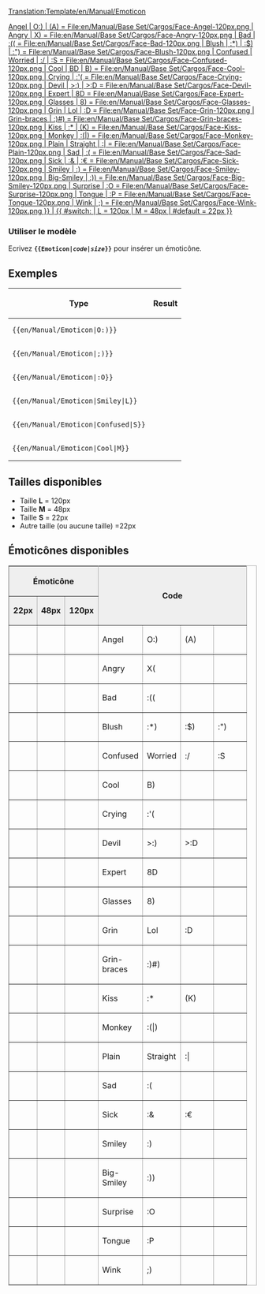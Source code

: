 <noinclude>[[Translation:Template/en/Manual/Emoticon]]</noinclude><noinclude>

</noinclude>
<includeonly>[[ {{#switch: {{{1}}}
| Angel
| O:)
| (A) = File:en/Manual/Base Set/Cargos/Face-Angel-120px.png
| Angry
| X) = File:en/Manual/Base Set/Cargos/Face-Angry-120px.png
| Bad
| :(( = File:en/Manual/Base Set/Cargos/Face-Bad-120px.png
| Blush
| :*)
| :$)
| :") = File:en/Manual/Base Set/Cargos/Face-Blush-120px.png
| Confused
| Worried
| :/
| :S  = File:en/Manual/Base Set/Cargos/Face-Confused-120px.png
| Cool
| BD
| B) = File:en/Manual/Base Set/Cargos/Face-Cool-120px.png
| Crying
| :'( = File:en/Manual/Base Set/Cargos/Face-Crying-120px.png
| Devil
| >:)
| >:D = File:en/Manual/Base Set/Cargos/Face-Devil-120px.png
| Expert
| 8D = File:en/Manual/Base Set/Cargos/Face-Expert-120px.png
| Glasses
| 8) = File:en/Manual/Base Set/Cargos/Face-Glasses-120px.png
| Grin
| Lol
| :D = File:en/Manual/Base Set/Face-Grin-120px.png
| Grin-braces
| :)#) = File:en/Manual/Base Set/Cargos/Face-Grin-braces-120px.png
| Kiss
| :*
| (K) = File:en/Manual/Base Set/Cargos/Face-Kiss-120px.png
| Monkey
| :(|) = File:en/Manual/Base Set/Cargos/Face-Monkey-120px.png
| Plain
| Straight
| :| = File:en/Manual/Base Set/Cargos/Face-Plain-120px.png
| Sad
| :( = File:en/Manual/Base Set/Cargos/Face-Sad-120px.png
| Sick
| :&
| :€ = File:en/Manual/Base Set/Cargos/Face-Sick-120px.png
| Smiley
| :) = File:en/Manual/Base Set/Cargos/Face-Smiley-120px.png
| Big-Smiley
| :)) = File:en/Manual/Base Set/Cargos/Face-Big-Smiley-120px.png
| Surprise
| :O = File:en/Manual/Base Set/Cargos/Face-Surprise-120px.png
| Tongue
| :P = File:en/Manual/Base Set/Cargos/Face-Tongue-120px.png
| Wink
| ;) = File:en/Manual/Base Set/Cargos/Face-Wink-120px.png
}} | {{ #switch: {{{2}}}
| L = 120px
| M = 48px
| #default = 22px
}} ]]</includeonly><noinclude>
=== Utiliser le modèle ===
Ecrivez '''<code><nowiki>{{</nowiki>Emoticon|''code''|''size''<nowiki>}}</nowiki></code>''' pour insérer un émoticône.

==Exemples==
{|
!Type
!Result
|-
|<pre>{{en/Manual/Emoticon|O:)}}</pre>
|{{en/Manual/Emoticon|O:)}}
|-
|<pre>{{en/Manual/Emoticon|;)}}</pre>
|{{en/Manual/Emoticon|;)}}
|-
|<pre>{{en/Manual/Emoticon|:O}}</pre>
|{{en/Manual/Emoticon|:O}}
|-
|<pre>{{en/Manual/Emoticon|Smiley|L}}</pre>
|{{en/Manual/Emoticon|Smiley|L}}
|-
|<pre>{{en/Manual/Emoticon|Confused|S}}</pre>
|{{en/Manual/Emoticon|Confused|S}}
|-
|<pre>{{en/Manual/Emoticon|Cool|M}}</pre>
|{{en/Manual/Emoticon|Cool|M}}
|}

==Tailles disponibles==
*Taille '''L''' = 120px
*Taille '''M''' = 48px
*Taille '''S''' = 22px
*Autre taille (ou aucune taille) =22px

==Émoticônes disponibles==

<table border="2" width="300px" cellspacing="4" cellpadding="3" rules="all" style="margin:1em 1em 1em 0; border:solid 1px #AAAAAA;">
<tr style="background:#efefef;">
 <th width="100px" colspan=3>Émoticône</th>
 <th width="200px" rowspan=2 colspan=4>Code</th>
</tr><tr style="background:#efefef;">
 <td align=center>'''22px'''</td>
 <td align=center>'''48px'''</td>
 <td align=center>'''120px'''</td>
</tr><tr>
 <td>{{en/Manual/Emoticon|Angel}}</td>
 <td>{{en/Manual/Emoticon|Angel|M}}</td>
 <td>{{en/Manual/Emoticon|Angel|L}}</td>
 <td width="50px">Angel</td>
 <td width="50px">O:)</td>
 <td width="50px">(A)</td>
 <td width="50px"></td>
</tr><tr>
 <td>{{en/Manual/Emoticon|Angry}}</td>
 <td>{{en/Manual/Emoticon|Angry|M}}</td>
 <td>{{en/Manual/Emoticon|Angry|L}}</td>
 <td>Angry</td>
 <td>X(</td>
 <td></td>
 <td></td>
</tr><tr>
 <td>{{en/Manual/Emoticon|Bad}}</td>
 <td>{{en/Manual/Emoticon|Bad|M}}</td>
 <td>{{en/Manual/Emoticon|Bad|L}}</td>
 <td>Bad</td>
 <td>:((</td>
 <td></td>
 <td></td>
</tr><tr>
 <td>{{en/Manual/Emoticon|Blush}}</td>
 <td>{{en/Manual/Emoticon|Blush|M}}</td>
 <td>{{en/Manual/Emoticon|Blush|L}}</td>
 <td>Blush</td>
 <td>:*)</td>
 <td>:$)</td>
 <td>:")</td>
</tr><tr>
 <td>{{en/Manual/Emoticon|Confused}}</td>
 <td>{{en/Manual/Emoticon|Confused|M}}</td>
 <td>{{en/Manual/Emoticon|Confused|L}}</td>
 <td>Confused</td>
 <td>Worried</td>
 <td>:/</td>
 <td>:S</td>
</tr><tr>
 <td>{{en/Manual/Emoticon|Cool}}</td>
 <td>{{en/Manual/Emoticon|Cool|M}}</td>
 <td>{{en/Manual/Emoticon|Cool|L}}</td>
 <td>Cool</td>
 <td>B)</td>
 <td></td>
 <td></td>
</tr><tr>
 <td>{{en/Manual/Emoticon|Crying}}</td>
 <td>{{en/Manual/Emoticon|Crying|M}}</td>
 <td>{{en/Manual/Emoticon|Crying|L}}</td>
 <td>Crying</td>
 <td>:'(</td>
 <td></td>
 <td></td>
</tr><tr>
 <td>{{en/Manual/Emoticon|Devil}}</td>
 <td>{{en/Manual/Emoticon|Devil|M}}</td>
 <td>{{en/Manual/Emoticon|Devil|L}}</td>
 <td>Devil</td>
 <td>>:)</td>
 <td>>:D</td>
 <td></td>
</tr><tr>
 <td>{{en/Manual/Emoticon|Expert}}</td>
 <td>{{en/Manual/Emoticon|Expert|M}}</td>
 <td>{{en/Manual/Emoticon|Expert|L}}</td>
 <td>Expert</td>
 <td>8D</td>
 <td></td>
 <td></td>
</tr><tr>
 <td>{{en/Manual/Emoticon|Glasses}}</td>
 <td>{{en/Manual/Emoticon|Glasses|M}}</td>
 <td>{{en/Manual/Emoticon|Glasses|L}}</td>
 <td>Glasses</td>
 <td>8)</td>
 <td></td>
 <td></td>
</tr><tr>
 <td>{{en/Manual/Emoticon|Grin}}</td>
 <td>{{en/Manual/Emoticon|Grin|M}}</td>
 <td>{{en/Manual/Emoticon|Grin|L}}</td>
 <td>Grin</td>
 <td>Lol</td>
 <td>:D</td>
 <td></td>
</tr><tr>
 <td>{{en/Manual/Emoticon|Grin-braces}}</td>
 <td>{{en/Manual/Emoticon|Grin-braces|M}}</td>
 <td>{{en/Manual/Emoticon|Grin-braces|L}}</td>
 <td>Grin-braces</td>
 <td>:)#)</td>
 <td></td>
 <td></td>
</tr><tr>
 <td>{{en/Manual/Emoticon|Kiss}}</td>
 <td>{{en/Manual/Emoticon|Kiss|M}}</td>
 <td>{{en/Manual/Emoticon|Kiss|L}}</td>
 <td>Kiss</td>
 <td>:*</td>
 <td>(K)</td>
 <td></td>
</tr><tr>
 <td>{{en/Manual/Emoticon|Monkey}}</td>
 <td>{{en/Manual/Emoticon|Monkey|M}}</td>
 <td>{{en/Manual/Emoticon|Monkey|L}}</td>
 <td>Monkey</td>
 <td>:(|)</td>
 <td></td>
 <td></td>
</tr><tr>
 <td>{{en/Manual/Emoticon|Plain}}</td>
 <td>{{en/Manual/Emoticon|Plain|M}}</td>
 <td>{{en/Manual/Emoticon|Plain|L}}</td>
 <td>Plain</td>
 <td>Straight</td>
 <td>:|</td>
 <td></td>
</tr><tr>
 <td>{{en/Manual/Emoticon|Sad}}</td>
 <td>{{en/Manual/Emoticon|Sad|M}}</td>
 <td>{{en/Manual/Emoticon|Sad|L}}</td>
 <td>Sad</td>
 <td>:(</td>
 <td></td>
 <td></td>
</tr><tr>
 <td>{{en/Manual/Emoticon|Sick}}</td>
 <td>{{en/Manual/Emoticon|Sick|M}}</td>
 <td>{{en/Manual/Emoticon|Sick|L}}</td>
 <td>Sick</td>
 <td>:&</td>
 <td>:€</td>
 <td></td>
</tr><tr>
 <td>{{en/Manual/Emoticon|Smiley}}</td>
 <td>{{en/Manual/Emoticon|Smiley|M}}</td>
 <td>{{en/Manual/Emoticon|Smiley|L}}</td>
 <td>Smiley</td>
 <td>:)</td>
 <td></td>
 <td></td>
</tr><tr>
 <td>{{en/Manual/Emoticon|Big-Smiley}}</td>
 <td>{{en/Manual/Emoticon|Big-Smiley|M}}</td>
 <td>{{en/Manual/Emoticon|Big-Smiley|L}}</td>
 <td>Big-Smiley</td>
 <td>:))</td>
 <td></td>
 <td></td>
</tr><tr>
 <td>{{en/Manual/Emoticon|Surprise}}</td>
 <td>{{en/Manual/Emoticon|Surprise|M}}</td>
 <td>{{en/Manual/Emoticon|Surprise|L}}</td>
 <td>Surprise</td>
 <td>:O</td>
 <td></td>
 <td></td>
</tr><tr>
 <td>{{en/Manual/Emoticon|Tongue}}</td>
 <td>{{en/Manual/Emoticon|Tongue|M}}</td>
 <td>{{en/Manual/Emoticon|Tongue|L}}</td>
 <td>Tongue</td>
 <td>:P</td>
 <td></td>
 <td></td>
</tr><tr>
 <td>{{en/Manual/Emoticon|Wink}}</td>
 <td>{{en/Manual/Emoticon|Wink|M}}</td>
 <td>{{en/Manual/Emoticon|Wink|L}}</td>
 <td>Wink</td>
 <td>;)</td>
 <td></td>
 <td></td>
</tr>
</table>

</noinclude>